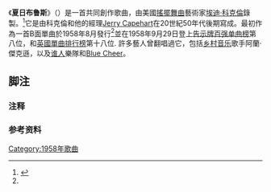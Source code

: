 {{roughtranslation|time=2019-03-10T11:38:43+00:00}}
{{Infobox single
| Name           = 夏日布鲁斯
| Cover          = <!-- 檔案不存在 Summertime Blues Eddie Cochran.jpg ，可從英文維基百科取得 -->
| Caption        = 
| Type           =  
| Artist         = [[Eddie_Cochran|Eddie Cochran]]
| Album          =[[The_Eddie_Cochran_Memorial_Album|The Eddie Cochran Memorial Album]]
| B-side         = "[[Love_Again_(Sharon_Sheeley_song)|Love Again]]"
| Released       = July 21, 1958 (US),
                  September 1958 (UK)<ref name=GRD152>{{cite book|last=Strong|first=M. C.|title=The Great Rock Discography|url=https://archive.org/details/greatrockdiscogr00stro|year=1995|publisher=Canongate Books Ltd|location=Edinburgh|isbn=0-86241-385-0|page=[https://archive.org/details/greatrockdiscogr00stro/page/152 152]}}</ref>
| Recorded       = March 28, 1958
| Genre          = [[洛卡比里|洛卡比里]]
| Length         = 1:53
| Writer         = [[Eddie_Cochran|Eddie Cochran]], [[Jerry_Capehart|Jerry Capehart]]
| Label          = [[Liberty_Records|Liberty]] 55144
| Producer       = Eddie Cochran
| Misc           = 
| Last single = "[[Pretty_Girl_(Eddie_Cochran_song)|Pretty Girl]]"<br>(1958)
| This single = "'''Summertime Blues'''"<br>(1958)
| Next single = "[[C'mon_Everybody|C'mon Everybody]]"<br>(1958)
}}

《'''夏日布鲁斯'''》（{{lang-en|Summertime Blues}}{{refnest|group="注释"|译名参考自《流行音乐的秘密》<ref name="2013-liuxingyinyue-150">[[#流行音乐的秘密|《流行音乐的秘密》（2013年），第150页]]</ref>}}）是一首共同創作歌曲，由美國[[搖擺舞曲|搖擺舞曲]]藝術家[[埃迪·科克倫|埃迪·科克倫]]錄製。<ref name=pc11>{{Gilliland |url=http://digital.library.unt.edu/ark:/67531/metadc19759/m1/ |title=Show 11 - Tennessee Firebird. [Part 3], Big Rock Candy Mountain. [Part 1] }}</ref>它是由科克倫和他的經理[[Jerry_Capehart|Jerry Capehart]]在20世紀50年代後期寫成。最初作為一首B面單曲於1958年8月發行<ref name=GRD152/>並在1958年9月29日登上[[告示牌百强单曲榜|告示牌百强单曲榜]]第八位，和[[英國單曲排行榜|英國單曲排行榜]]第十八位. 許多藝人曾翻唱過它，包括[[乡村音乐|乡村音乐]]歌手阿蘭·傑克遜，以及[[谁人|谁人]]樂隊和[[Blue_Cheer|Blue Cheer]]。

==脚注==
===注释===
<references group="注释"/>

=== 参考资料 ===
{{Reflist}}

[[Category:1958年歌曲|Category:1958年歌曲]]
{{music-stub}}